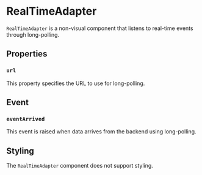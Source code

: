 # RealTimeAdapter

`RealTimeAdapter` is a non-visual component that listens to real-time events through long-polling.

## Properties

### `url`

This property specifies the URL to use for long-polling.

## Event

### `eventArrived`

This event is raised when data arrives from the backend using long-polling.

## Styling

The `RealTimeAdapter` component does not support styling.

